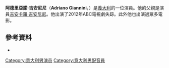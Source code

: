 {{Expand language|1=en|time=2020-06-19T14:12:10+00:00}}
{{BLP unsourced|time=2020-06-19T14:12:10+00:00}}
{{Infobox person
| image =Adriano Giannini - Cannes (2).jpg
| imagesize =200px
| caption =
| birthname = Adriano Giannini
| birth_date      = {{Birth date and age|1971|5|10|df=y}}
| birth_place     = [[羅馬|羅馬]]
| occupation = 演員
| yearsactive = 2001–現在
}}
'''阿德里亞諾·吉安尼尼'''（'''Adriano Giannini'''，{{bd|1971年|5月10日}}）是[[義大利|義大利]]的一位演員。他的父親是演員[[吉安卡羅·吉安尼尼|吉安卡羅·吉安尼尼]]。他出演了2012年ABC電視劇失踪。此外他也出演過眾多電影。
==參考資料==
* {{IMDb name|id=0316271|name=Adriano Giannini}}
[[Category:意大利男演员|Category:意大利男演员]]
[[Category:意大利男配音員|Category:意大利男配音員]]
